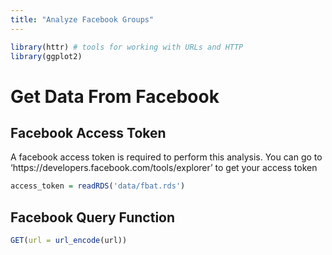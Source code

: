 ```yaml
---
title: "Analyze Facebook Groups"
---
```



```r
library(httr) # tools for working with URLs and HTTP
library(ggplot2)
```


# Get Data From Facebook
## Facebook Access Token

A facebook access token is required to perform this analysis. You can
go to 'https://developers.facebook.com/tools/explorer' to get your access
token

```r
access_token = readRDS('data/fbat.rds')
```

## Facebook Query Function

```r
GET(url = url_encode(url))
```

